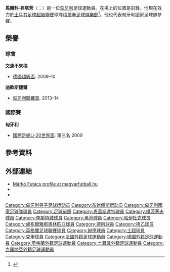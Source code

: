 {{noteta|G1=足球|G2=英超|G3=德甲|G4=UEFA}}
{{Infobox football biography
| name = Márkó Futács
| image = Márkó Futács - SV Werder Bremen (1).jpg
| caption = 2009年
| fullname = Márkó Futács<ref name="Professional retain list & free transfers 2012/13">{{cite news | title = Professional retain list & free transfers 2012/13 | url = http://www.football-league.co.uk/staticFiles/4e/bd/0,,10794~179534,00.pdf | publisher = The Football League | date = 2013-05-18 | page = 19 | archive-url = https://web.archive.org/web/20140802074454/http://www.football-league.co.uk/staticFiles/4e/bd/0,,10794~179534,00.pdf | archive-date = 2014-08-02}}</ref>
| birth_date = {{birth date and age|1990|2|22}}
| birth_place = {{HUN}}[[布达佩斯|布达佩斯]]
| height = 1.96 m
| position = [[前鋒_(足球)|前锋]]
| currentclub =
| clubnumber =
| youthyears1 = 
| youthclubs1 = {{tsl|en|III. Kerületi TUE||III. Kerület}}
| youthyears2 = {{0|0000}}–2006
| youthclubs2 = [[費倫斯華路士體育會|費倫斯華路士]]
| youthyears3 = 2006–2009
| youthclubs3 = [[南錫體育會|南錫]]
| years1 = 2009–2011
| clubs1 = [[雲達不萊梅體育會二隊|雲達不萊梅二隊]]
| caps1 = 13
| goals1 = 3<!--LEAGUE APPS & GOALS ONLY -->
| years2 = 2010–2011
| clubs2 = → [[因戈尔施塔特04足球俱乐部|因戈尔施塔特04]]（租借）
| caps2 = 23
| goals2 = 2
| years3 = 2011–2012
| clubs3 = [[朴茨茅斯足球俱乐部|朴茨茅斯]]
| caps3 = 29
| goals3 = 5<!--LEAGUE APPS & GOALS ONLY -->
| years4 = 2012–2014
| clubs4 = [[莱斯特城足球俱乐部|莱斯特城]]
| caps4 = 9
| goals4 = 1<!--LEAGUE APPS & GOALS ONLY -->
| years5 = 2013
| clubs5 = → [[黑池足球會|黑池]]（租借）
| caps5 = 4
| goals5 = 0<!--LEAGUE APPS & GOALS ONLY -->
| years6 = 2013–2014
| clubs6 = → [[迪欧斯捷尔VTK|迪欧斯捷尔]]（租借）
| caps6 = 22
| goals6 = 9<!--LEAGUE APPS & GOALS ONLY -->
| years7 = 2014–2016
| clubs7 = {{tsl|en|Mersin İdmanyurdu||Mersin İdmanyurdu}}
| caps7 = 30
| goals7 = 4<!--LEAGUE APPS & GOALS ONLY -->
| years8 = 2016–2018
| clubs8 = [[夏德施普列特足球會|夏德施普列特]]
| caps8 = 27
| goals8 = 20<!--LEAGUE APPS & GOALS ONLY -->
| years9 = 2019–2021
| clubs9 = [[費夏華足球會|費夏華]]
| caps9 = 37
| goals9 = 11<!--LEAGUE APPS & GOALS ONLY -->
| years10 = 2021
| clubs10 = [[沙勒格斯基體育會|沙勒格斯基]]
| caps10 = 16
| goals10 = 4
| years11 = 2021
| clubs11 = [[盧布爾雅那奧林匹亞足球俱樂部|奧林匹亞盧布爾雅那]]
| caps11 = 5
| goals11 = 1
| nationalyears1 = 2009
| nationalteam1 = {{tsl|en|Hungary national under-19 football team||匈牙利U20}}
| nationalcaps1 = 7
| nationalgoals1 = 1
| nationalyears2 = 2010–2012
| nationalteam2 = [[匈牙利21歲以下國家足球隊|匈牙利U21]]
| nationalcaps2 = 9
| nationalgoals2 = 2
| nationalyears3 = 2014
| nationalteam3 = [[匈牙利國家足球隊|匈牙利]]
| nationalcaps3 = 3
| nationalgoals3 = 0
| club-update = 2021-12-29
| nationalteam-update =
}}
'''馬爾科·弗塔茨'''（{{lang-hu|Márkó Futács}}；{{bd|1990年|2月22日}}）是一位[[匈牙利|匈牙利]]足球運動員。在場上的位置是前鋒。他現在效力於[[土耳其足球超級聯賽|土耳其足球超級聯賽]]球隊[[梅爾辛足球俱樂部|梅爾辛足球俱樂部]]<ref>{{cite news|title=2 transfers from Mersin İdmanyurdu'nun!|trans_title=Mersin İdmanyurdu'ndan 2 transfer!|url=http://www.dha.com.tr/mersin-idmanyurdu-forvet-oyunculari-macar-marko-futacs-ve-bolivyali-ricardo-pedriel-suarezi-kadrosuna-katti_696178.html|publisher=Dogan News Agency|language=tr|date=2014-07-13|accessdate=2014-07-20}}</ref>。他也代表匈牙利國家足球隊參賽。

==榮譽==
===球會===
'''文達不來梅 '''
*[[德國超級盃|德國超級盃]]: 2009–10

'''迪歐斯捷爾'''
*[[匈牙利聯賽盃|匈牙利聯賽盃]]: 2013–14

===國際賽===
'''匈牙利'''
* [[國際足總U-20世界盃|國際足總U-20世界盃]]: 第三名 2009

==參考資料==
{{Reflist}}

==外部連結==
* [http://www.magyarfutball.hu/hu/szemelyek/adatlap/7858/futacs_marko Márkó Futács profile at magyarfutball.hu]
* {{Soccerbase}}
* {{Fussballdaten|futacsmarko|Márkó Futács}}

{{DEFAULTSORT: Futács, Márkó}}
[[Category:匈牙利男子足球运动员|Category:匈牙利男子足球运动员]]
[[Category:布达佩斯运动员|Category:布达佩斯运动员]]
[[Category:匈牙利國家足球隊球員|Category:匈牙利國家足球隊球員]]
[[Category:足球前鋒|Category:足球前鋒]]
[[Category:恩高斯達特球員|Category:恩高斯達特球員]]
[[Category:樸茨茅夫球員|Category:樸茨茅夫球員]]
[[Category:李斯特城球員|Category:李斯特城球員]]
[[Category:黑池球員|Category:黑池球員]]
[[Category:哈伊杜克球员|Category:哈伊杜克球员]]
[[Category:盧布爾雅那奧林匹亞球員|Category:盧布爾雅那奧林匹亞球員]]
[[Category:德丙球員|Category:德丙球員]]
[[Category:德乙球员|Category:德乙球员]]
[[Category:英格蘭足球聯賽球員|Category:英格蘭足球聯賽球員]]
[[Category:匈甲球員|Category:匈甲球員]]
[[Category:土超球員|Category:土超球員]]
[[Category:克甲球員|Category:克甲球員]]
[[Category:法國外籍足球運動員|Category:法國外籍足球運動員]]
[[Category:德國外籍足球運動員|Category:德國外籍足球運動員]]
[[Category:英格蘭外籍足球運動員|Category:英格蘭外籍足球運動員]]
[[Category:土耳其外籍足球運動員|Category:土耳其外籍足球運動員]]
[[Category:克羅地亞外籍足球運動員|Category:克羅地亞外籍足球運動員]]